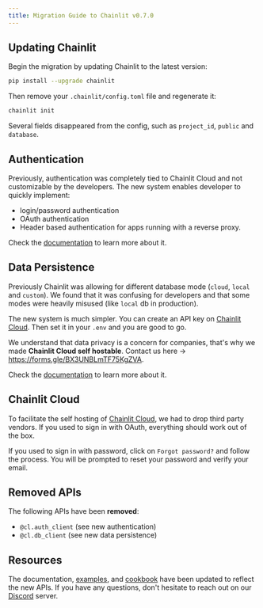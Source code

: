 ```yaml
---
title: Migration Guide to Chainlit v0.7.0
---
```


## Updating Chainlit

Begin the migration by updating Chainlit to the latest version:

```bash
pip install --upgrade chainlit
```

Then remove your `.chainlit/config.toml` file and regenerate it:

```bash
chainlit init
```

Several fields disappeared from the config, such as `project_id`, `public` and `database`.

## Authentication

Previously, authentication was completely tied to Chainlit Cloud and not customizable by the developers.
The new system enables developer to quickly implement:

- login/password authentication
- OAuth authentication
- Header based authentication for apps running with a reverse proxy.

Check the [documentation](/authentication) to learn more about it.

## Data Persistence

Previously Chainlit was allowing for different database mode (`cloud`, `local` and `custom`). We found that it was confusing for developers and that some modes were heavily misused (like `local` db in production).

The new system is much simpler. You can create an API key on [Chainlit Cloud](https://cloud.chainlit.io/). Then set it in your `.env` and you are good to go.

We understand that data privacy is a concern for companies, that's why we made **Chainlit Cloud self hostable**.
<Note>
  Contact us here -> https://forms.gle/BX3UNBLmTF75KgZVA.
</Note>

Check the [documentation](/cloud/persistence) to learn more about it.

## Chainlit Cloud

To facilitate the self hosting of [Chainlit Cloud](https://cloud.chainlit.io/), we had to drop third party vendors.
If you used to sign in with OAuth, everything should work out of the box.

If you used to sign in with password, click on `Forgot password?` and follow the process. You will be prompted to reset your password and verify your email.

## Removed APIs

The following APIs have been **removed**:

- `@cl.auth_client` (see new authentication)
- `@cl.db_client` (see new data persistence)

## Resources

The documentation, [examples](/examples), and [cookbook](https://github.com/Chainlit/cookbook) have been updated to reflect the new APIs. If you have any questions, don't hesitate to reach out on our [Discord](https://discord.gg/ZThrUxbAYw) server.
